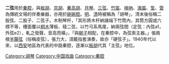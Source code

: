 {{Unreferenced|time=2012-01-10T19:11:08+00:00 }}
'''二弦'''用於[[秦腔|秦腔]]，與[[板胡|板胡]]、[[京胡|京胡]]、[[秦高胡|秦高胡]]、[[月琴|月琴]]、[[三弦|三弦]]、[[竹笛|竹笛]]、[[嗩吶|嗩吶]]、[[海笛|海笛]]、[[笙|笙]]、[[管|管]]為傳統文場的伴奏樂器，亦用於[[碗碗腔|碗碗腔]]。[[明|明]]、[[清|清]]時被稱為「胡琴」，清末後俗稱二股弦、二股子、二弦子。木制琴杆，「其形將木杆納諸端下竹筒內，其筒方圓或六楞不等，槽面覆以[[桐木|桐木]]薄板、稜二弦，以竹弓系馬尾，納兩弦間（定弦：內弦a1，外弦e2），軋之發聲，音高而橫」，「與[[梆子|梆子]]相配，在秦腔中，為弦索主器。」張兩根[[羊腸弦|羊腸弦]]（俗稱皮弦），張力大，須戴指套演奏，故亦「硬弦子」。1940年代以來，以[[西安|西安]]地區為代表的中路秦腔，逐漸以[[板胡|板胡]]代其「主弦」地位。

{{中国民族乐器}}

[[Category:胡琴|Category:胡琴]]
[[Category:中国戏曲|Category:中国戏曲]]
[[Category:秦腔|Category:秦腔]]
